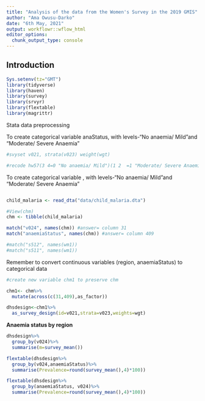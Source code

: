 ```yaml
---
title: "Analysis of the data from the Women's Survey in the 2019 GMIS"
author: "Ama Owusu-Darko"
date: "6th May, 2021"
output: workflowr::wflow_html
editor_options:
  chunk_output_type: console
---
```


## Introduction

```r
Sys.setenv(tz="GMT")
library(tidyverse)
library(haven)
library(survey)
library(srvyr)
library(flextable)
library(magrittr)
```

Stata data preprocessing

To create categorical variable anaStatus, with levels-"No anaemia/ Mild"and "Moderate/ Severe Anaemia"

```r
#svyset v021, strata(v023) weight(wgt)

#recode hw57(3 4=0 "No anaemia/ Mild")(1 2  =1 "Moderate/ Severe Anaemia"),gen(anaStatus)

```

To create categorical variable , with levels-"No anaemia/ Mild"and "Moderate/ Severe Anaemia"

```r

```

```r
child_malaria <- read_dta("data/child_malaria.dta")
```

```r
#View(chm)
chm <- tibble(child_malaria)
```

```r
match("v024", names(chm)) #answer= column 31
match("anaemiaStatus", names(chm)) #answer= column 409

#match("s512", names(wm1))
#match("s511", names(wm1))
```

Remember to convert continuous variables (region, anaemiaStatus) to categorical data

```r
#create new variable chm1 to preserve chm

chm1<- chm%>%
  mutate(across(c(31,409),as_factor))
```

```r

dhsdesign<-chm1%>%
  as_survey_design(id=v021,strata=v023,weights=wgt)
```

**Anaemia status by region**

```r
dhsdesign%>%
  group_by(v024)%>%
  summarise(m=survey_mean())


```

```r
flextable(dhsdesign%>%
  group_by(v024,anaemiaStatus)%>%
  summarise(Prevalence=round(survey_mean(),4)*100))

flextable(dhsdesign%>%
  group_by(anaemiaStatus, v024)%>%
  summarise(Prevalence=round(survey_mean(),4)*100))
```
